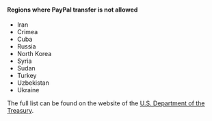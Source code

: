 <Cut title="Only certain countries">

#### Regions where PayPal transfer is not allowed

- Iran
- Crimea
- Cuba
- Russia
- North Korea
- Syria
- Sudan
- Turkey
- Uzbekistan
- Ukraine

The full list can be found on the website of the [U.S. Department of the Treasury](https://www.treasury.gov/resource-center/sanctions/Programs/Pages/Programs.aspx).

</Cut>